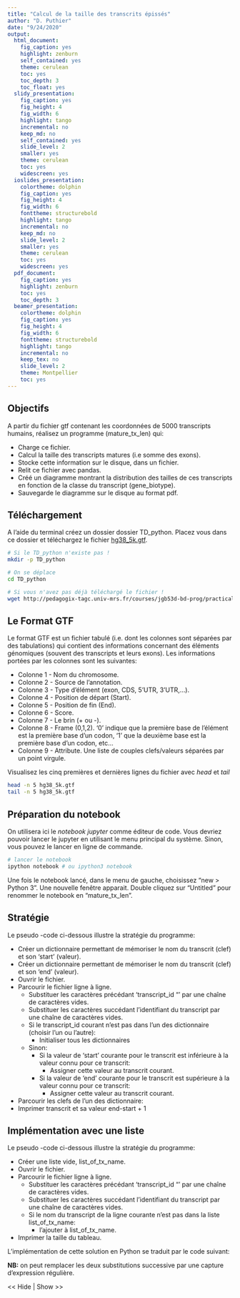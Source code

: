 ```yaml
---
title: "Calcul de la taille des transcrits épissés"
author: "D. Puthier"
date: "9/24/2020"
output:
  html_document:
    fig_caption: yes
    highlight: zenburn
    self_contained: yes
    theme: cerulean
    toc: yes
    toc_depth: 3
    toc_float: yes
  slidy_presentation:
    fig_caption: yes
    fig_height: 4
    fig_width: 6
    highlight: tango
    incremental: no
    keep_md: no
    self_contained: yes
    slide_level: 2
    smaller: yes
    theme: cerulean
    toc: yes
    widescreen: yes
  ioslides_presentation:
    colortheme: dolphin
    fig_caption: yes
    fig_height: 4
    fig_width: 6
    fonttheme: structurebold
    highlight: tango
    incremental: no
    keep_md: no
    slide_level: 2
    smaller: yes
    theme: cerulean
    toc: yes
    widescreen: yes
  pdf_document:
    fig_caption: yes
    highlight: zenburn
    toc: yes
    toc_depth: 3
  beamer_presentation:
    colortheme: dolphin
    fig_caption: yes
    fig_height: 4
    fig_width: 6
    fonttheme: structurebold
    highlight: tango
    incremental: no
    keep_tex: no
    slide_level: 2
    theme: Montpellier
    toc: yes
---
```



<script type="">
    $(function() {
        $(".hideshow").click(function() {
                $(this).parent().find(".exo").toggle();
        });

    })
</script>

<style>
.exo {
  display:none;
}

pre:not(.sourceCode) > code {
  background-color: white !important;
  color: grey !important;
}

hr {
  color: grey !important;
}
</style>


## Objectifs
A partir du fichier gtf contenant les coordonnées de 5000 transcripts humains, réalisez un programme (mature_tx_len) qui:

  - Charge ce fichier.
  - Calcul la taille des transcripts matures (i.e somme des exons).
  - Stocke cette information sur le disque, dans un fichier.
  - Relit ce fichier avec pandas.
  - Créé un diagramme montrant la distribution des tailles de ces transcripts en fonction de la classe du transcript (gene_biotype).
  - Sauvegarde le diagramme sur le disque au format pdf.

## Téléchargement

A l'aide du terminal créez un dossier dossier TD_python. Placez vous dans ce dossier et téléchargez le fichier [hg38_5k.gtf](http://pedagogix-tagc.univ-mrs.fr/courses/jgb53d-bd-prog/practicals/data/hg38_5k.gtf). 


```bash
# Si le TD_python n'existe pas !
mkdir -p TD_python

# On se déplace 
cd TD_python

# Si vous n'avez pas déjà téléchargé le fichier !
wget http://pedagogix-tagc.univ-mrs.fr/courses/jgb53d-bd-prog/practicals/data/hg38_5k.gtf
```

## Le Format GTF

Le format GTF est un fichier tabulé (i.e. dont les colonnes sont séparées par des tabulations) qui contient des informations concernant des éléments génomiques (souvent des transcripts et leurs exons). Les informations portées par les colonnes sont les suivantes:

- Colonne 1 - Nom du chromosome.
- Colonne 2 - Source de l'annotation.
- Colonne 3 - Type d'élément (exon, CDS, 5'UTR, 3'UTR,...).
- Colonne 4 - Position de départ (Start).
- Colonne 5 - Position de fin (End).
- Colonne 6 - Score.
- Colonne 7 - Le brin (+ ou -).
- Colonne 8 - Frame (0,1,2). '0' indique que la première base de l'élément est la première base d'un codon, '1' que la deuxième base est la première base d'un codon, etc...
- Colonne 9 - Attribute. Une liste de couples clefs/valeurs séparées par un point virgule.

Visualisez les cinq premières  et  dernières lignes du fichier avec *head* et *tail*

```bash
head -n 5 hg38_5k.gtf
tail -n 5 hg38_5k.gtf
```

## Préparation du notebook

On utilisera ici le *notebook jupyter* comme éditeur de code. Vous devriez pouvoir lancer le jupyter en utilisant le menu principal du système. Sinon, vous pouvez le lancer en ligne de commande.

```bash
# lancer le notebook
ipython notebook # ou ipython3 notebook
```

Une fois le notebook lancé, dans le menu de gauche, choisissez "new > Python 3". Une nouvelle fenêtre apparait. Double cliquez sur "Untitled" pour renommer le notebook en "mature_tx_len". 


## Stratégie


Le pseudo -code ci-dessous illustre la stratégie du programme:

  - Créer un dictionnaire permettant de mémoriser le nom du transcrit (clef) et son 'start' (valeur).
  - Créer un dictionnaire permettant de mémoriser le nom du transcrit (clef) et son 'end' (valeur).
  - Ouvrir le fichier.
  - Parcourir le fichier ligne à ligne.
    - Substituer les caractères précédant 'transcript_id "' par une chaîne de caractères vides.
    - Substituer les caractères succédant l'identifiant du transcript par une chaîne de caractères vides.
    - Si le transcript_id courant n'est pas dans l'un des dictionnaire (choisir l'un ou l'autre):
      - Initialiser tous les dictionnaires
    - Sinon:
      - Si la valeur de 'start' courante pour le transcrit est inférieure à la valeur connu pour ce transcrit:
        - Assigner cette valeur au transcrit courant.
      - Si la valeur de 'end' courante pour le transcrit est supérieure à la valeur connu pour ce transcrit:
        - Assigner cette valeur au transcrit courant.
  - Parcourir les clefs de l'un des dictionnaire:
  - Imprimer transcrit et sa valeur end-start + 1

## Implémentation avec une liste

Le pseudo -code ci-dessous illustre la stratégie du programme:

  - Créer une liste vide, list_of_tx_name.
  - Ouvrir le fichier.
  - Parcourir le fichier ligne à ligne.
      - Substituer les caractères précédant 'transcript_id "' par une chaîne de caractères vides.
      - Substituer les caractères succédant l'identifiant du transcript par une chaîne de caractères vides.
      - Si le nom du transcript de la ligne courante n'est pas dans la liste list_of_tx_name:
          - l'ajouter à list_of_tx_name.
  - Imprimer la taille du tableau.
  
  
L'implémentation de cette solution en Python se traduit par le code suivant:

**NB:** on peut remplacer les deux substitutions successive par une capture d'expression régulière.  

<div class="hideshow"> << Hide | Show >> </div>
<div class="exo">
```python
# -*- coding: utf-8 -*-
# La ligne précédente permet d'utiliser des caractères accentués
# dans les commentaires

"""
Author D. Puthier
date: Wed Oct 28 16:44:29 CET 2015
program: tx_len.py
This program is intended to compute the genomic coverage of transcripts (exon
 + intron length).
"""
# On importe le module re
# afin de pouvoir rechercher
# une expression régulière dans une
# chaîne de caractères.
import re

# Ce dictionnaire contiendra les coordonnées de
# départ (start) des transcrits

transcript_starts = dict()

# Ce dictionnaire contiendra les coordonnées de
# fin (end) des transcrits
transcript_ends = dict()


# Pensez à adapter le chemin vers le fichier.
# Ici, il est dans le dossier data présent dans le
# répertoire supérieur

file_handler = open("hg38_5k.gtf", "r")


# On utilise une boucle for pour
# lire des lignes renvoyées par l'objet
# file_handler
for line in file_handler:

    # On découpe la ligne sur le séparateur "\t"

    columns = line.split("\t")

    # On récupère le start et le end du transcrit courant

    start_current = int(columns[3]) # attention au type
    end_current = int(columns[4]) # attention au type



    # On substitue dans la colonne 9 n'importe quel caractère (.)
    # répété 0 fois ou plus (*) et
    # suivit de transcript_id, d'un espace et d'un double guillemet par
    # une chaine de caractères vide ("").

    tx_name = re.sub('.* transcript_id "', "", columns[8])

    # On substitue tout ce qui se trouve à droite du nom du transcrit: un guillemet suivit de
    # n'importe quel caractère (.) répété 0 fois ou plus (*) et d'un caractère retour à la ligne.
    tx_name = re.sub('".*\n', "", tx_name)


    # Si le transcript n'est pas dans transcript_starts
    # il n'est pas non plus dans les autres dictionnaires.
    # On les initialise.
    if not transcript_starts.get(tx_name):

        transcript_starts[tx_name] = start_current
        transcript_ends[tx_name] = end_current

    else:
        # Sinon le start est plus petit que le start connu,
        # on le conserve.
        if start_current < transcript_starts[tx_name]:

            transcript_starts[tx_name] = start_current

        # Si le end est plus grand que celui connu pour ce transcrit,
        # On le conserve.
        if end_current > transcript_ends[tx_name]:

            transcript_ends[tx_name] = end_current

# Pour toutes les clefs du dictionnaire transcript_starts

for tx_name in transcript_starts:

    print(tx_name + "\t" + str(transcript_ends[tx_name] - transcript_starts[tx_name] + 1))
```
</div>

